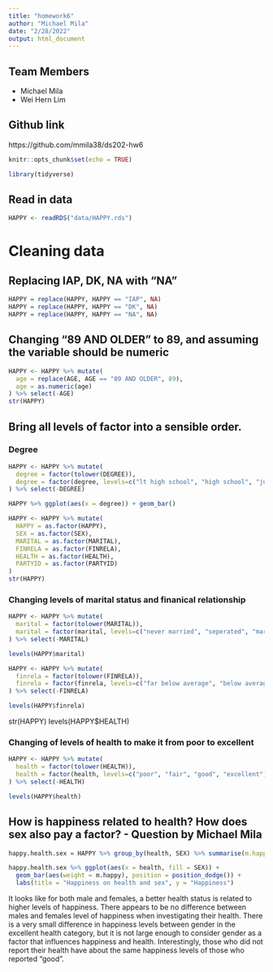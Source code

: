 ```yaml
---
title: "homework6"
author: "Michael Mila"
date: "2/28/2022"
output: html_document
---
```


## Team Members

- Michael Mila 
- Wei Hern Lim

## Github link
https://github.com/mmila38/ds202-hw6

```r
knitr::opts_chunk$set(echo = TRUE)
```

```r
library(tidyverse)
```

## Read in data
```r
HAPPY <- readRDS("data/HAPPY.rds")
```

# Cleaning data

## Replacing IAP, DK, NA with "NA"
```r
HAPPY = replace(HAPPY, HAPPY == "IAP", NA)
HAPPY = replace(HAPPY, HAPPY == "DK", NA)
HAPPY = replace(HAPPY, HAPPY == "NA", NA)
```

## Changing "89 AND OLDER" to 89, and assuming the variable should be numeric
```r
HAPPY <- HAPPY %>% mutate(
  age = replace(AGE, AGE == "89 AND OLDER", 89),
  age = as.numeric(age)
) %>% select(-AGE)
str(HAPPY)
```

## Bring all levels of factor into a sensible order.

### Degree
```r
HAPPY <- HAPPY %>% mutate(
  degree = factor(tolower(DEGREE)),
  degree = factor(degree, levels=c("lt high school", "high school", "junior college", "bachelor", "graduate school"))
) %>% select(-DEGREE)

HAPPY %>% ggplot(aes(x = degree)) + geom_bar()
```


```r
HAPPY <- HAPPY %>% mutate(
  HAPPY = as.factor(HAPPY),
  SEX = as.factor(SEX),
  MARITAL = as.factor(MARITAL),
  FINRELA = as.factor(FINRELA),
  HEALTH = as.factor(HEALTH),
  PARTYID = as.factor(PARTYID)
)
str(HAPPY)
```

### Changing levels of marital status and finanical relationship
```r
HAPPY <- HAPPY %>% mutate(
  marital = factor(tolower(MARITAL)),
  marital = factor(marital, levels=c("never married", "seperated", "married", "divorced", "widowed"))
) %>% select(-MARITAL)

levels(HAPPY$marital)

HAPPY <- HAPPY %>% mutate(
  finrela = factor(tolower(FINRELA)),
  finrela = factor(finrela, levels=c("far below average", "below average", "average", "above average", "far above average"))
) %>% select(-FINRELA)

levels(HAPPY$finrela)
```

str(HAPPY)
levels(HAPPY$HEALTH)

### Changing of levels of health to make it from poor to excellent

```r
HAPPY <- HAPPY %>% mutate(
  health = factor(tolower(HEALTH)),
  health = factor(health, levels=c("poor", "fair", "good", "excellent"))
) %>% select(-HEALTH)

levels(HAPPY$health)
```

## How is happiness related to health? How does sex also pay a factor? - Question by Michael Mila

```r
happy.health.sex = HAPPY %>% group_by(health, SEX) %>% summarise(m.happy = mean(as.numeric(HAPPY), na.rm = TRUE)) %>% arrange(m.happy)

happy.health.sex %>% ggplot(aes(x = health, fill = SEX)) + 
  geom_bar(aes(weight = m.happy), position = position_dodge()) + 
  labs(title = "Happiness on health and sex", y = "Happiness")
```

It looks like for both male and females, a better health status is related to higher levels of happiness. There appears to be no difference between males and females level of happiness when investigating their health. There is a very small difference in happiness levels between gender in the excellent health category, but it is not large enough to consider gender as a factor that influences happiness and health. Interestingly, those who did not report their health have about the same happiness levels of those who reported "good".

